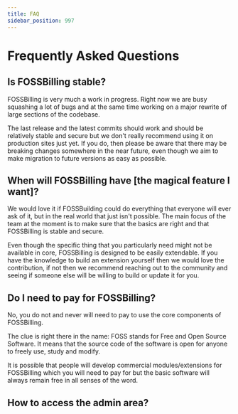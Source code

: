 ```yaml
---
title: FAQ
sidebar_position: 997
---
```


# Frequently Asked Questions

## Is FOSSBilling stable?

FOSSBilling is very much a work in progress. Right now we are busy squashing a lot of bugs and at the same time working on a major rewrite of large sections of the codebase. 

The last release and the latest commits should work and should be relatively stable and secure but we don't really recommend using it on production sites just yet. If you do, then please be aware that there may be breaking changes somewhere in the near future, even though we aim to make migration to future versions as easy as possible.

## When will FOSSBilling have [the magical feature I want]?

We would love it if FOSSBuilding could do everything that everyone will ever ask of it, but in the real world that just isn't possible. The main focus of the team at the moment is to make sure that the basics are right and that FOSSBilling is stable and secure.

Even though the specific thing that you particularly need might not be available in core, FOSSBilling is designed to be easily extendable. If you have the knowledge to build an extension yourself then we would love the contribution, if not then we recommend reaching out to the community and seeing if someone else will be willing to build or update it for you.

## Do I need to pay for FOSSBilling?

No, you do not and never will need to pay to use the core components of FOSSBilling. 

The clue is right there in the name: FOSS stands for Free and Open Source Software. It means that the source code of the software is open for anyone to freely use, study and modify. 

It is possible that people will develop commercial modules/extensions for FOSSBilling which you will need to pay for but the basic software will always remain free in all senses of the word. 

## How to access the admin area?
